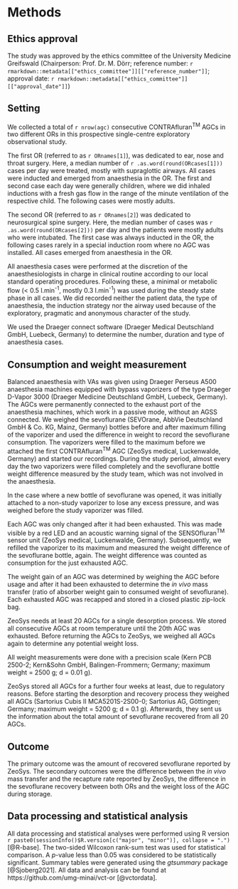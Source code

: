 # Methods

## Ethics approval

The study was approved by the ethics committee of the University Medicine Greifswald
(Chairperson: Prof. Dr. M. Dörr;
reference number: `r rmarkdown::metadata[["ethics_committee"]][["reference_number"]]`;
approval date: `r rmarkdown::metadata[["ethics_committee"]][["approval_date"]]`)

## Setting

We collected a total of `r nrow(agc)` consecutive CONTRAfluran^TM^ AGCs in two different ORs in this prospective single-centre exploratory observational study.

The first OR (referred to as `r ORnames[1]`), was dedicated to
ear, nose and throat surgery.
Here, a median number of `r .as.word(round(ORcases[1]))` cases per day
were treated, mostly with supraglottic airways.
All cases were inducted and emerged from anaesthesia in the OR.
The first and second case each day were generally children,
where we did inhaled inductions with a fresh gas flow in the range of
the minute ventilation of the respective child.
The following cases were mostly adults.

The second OR (referred to as `r ORnames[2]`) was dedicated to
neurosurgical spine surgery.
Here, the median number of cases was `r .as.word(round(ORcases[2]))` per day
and the patients were mostly adults who were intubated.
The first case was always inducted in the OR,
the following cases rarely in a special induction room where no AGC was installed.
All cases emerged from anaesthesia in the OR.

All anaesthesia cases were performed at the discretion of the
anaesthesiologists in charge in clinical routine
according to our local standard operating procedures.
Following these, a minimal or metabolic flow (< 0.5&nbsp;l.min^-1^, mostly 0.3&nbsp;l.min^-1^) was used during the steady state phase in all cases.
We did recorded neither the patient data, the type of anaesthesia,
the induction strategy nor the airway used because of the exploratory, pragmatic
and anonymous character of the study.

We used the Draeger connect software (Draeger Medical Deutschland GmbH, Luebeck, Germany) to determine the number, duration and type of anaesthesia cases.

## Consumption and weight measurement

Balanced anaesthesia with VAs was given using Draeger Perseus A500 anaesthesia machines equipped with bypass vaporizers of the type Draeger D-Vapor 3000 (Draeger Medicine Deutschland GmbH, Luebeck, Germany).
The AGCs were permanently connected to the exhaust port of the anaesthesia machines, which work in a passive mode, without an AGSS connected.
We weighed the sevoflurane (SEVOrane, AbbVie Deutschland GmbH & Co. KG, Mainz, Germany) bottles before and after maximum filling of the vaporizer and used the difference in weight to record the sevoflurane consumption.
The vaporizers were filled to the maximum before we attached the first CONTRAfluran^TM^ AGC (ZeoSys medical, Luckenwalde, Germany) and started our recordings.
During the study period, almost every day the two vaporizers were filled completely and the sevoflurane bottle weight difference measured by the study team, which was not involved in the anaesthesia.

In the case where a new bottle of sevoflurane was opened, it was initially attached to a non-study vaporizer to lose any excess pressure, and was weighed before the study vaporizer was filled.

Each AGC was only changed after it had been exhausted.
This was made visible by a red LED and an acoustic warning signal of the SENSOfluran^TM^ sensor unit (ZeoSys medical, Luckenwalde, Germany).
Subsequently, we refilled the vaporizer to its maximum and measured the weight
difference of the sevoflurane bottle, again.
The weight difference was counted as consumption for the just exhausted AGC.

The weight gain of an AGC was determined by weighing the AGC before usage and after it had been exhausted to determine the *in vivo* mass transfer (ratio of absorber
weight gain to consumed weight of sevoflurane).
Each exhausted AGC was recapped and stored in a closed plastic zip-lock bag.

ZeoSys needs at least 20 AGCs for a single desorption process.
We stored all consecutive AGCs at room temperature until the 20th AGC was
exhausted.
Before returning the AGCs to ZeoSys, we weighed all AGCs again
to determine any potential weight loss.

All weight measurements were done with a precision scale (Kern PCB 2500-2; Kern&Sohn GmbH, Balingen-Frommern; Germany; maximum weight = 2500 g; d = 0.01 g).

ZeoSys stored all AGCs for a further four weeks at least, due to regulatory reasons.
Before starting the desorption and recovery process they weighed all AGCs
(Sartorius Cubis II MCA5201S-2S00-0; Sartorius AG, Göttingen; Germany; maximum weight = 5200 g; d = 0.1 g).
Afterwards, they sent us the information about the total amount of sevoflurane recovered from all 20 AGCs.

## Outcome

The primary outcome was the amount of recovered sevoflurane reported by ZeoSys.
The secondary outcomes were the difference between the *in vivo* mass transfer and the recapture rate reported by ZeoSys, the difference in the sevoflurane recovery between both ORs
and the weight loss of the AGC during storage.

## Data processing and statistical analysis

All data processing and statistical analyses were performed using R version
`r paste0(sessionInfo()$R.version[c("major", "minor")], collapse = ".")`
[@R-base].
The two-sided Wilcoxon rank-sum test was used for statistical comparison.
A *p*-value less than 0.05 was considered to be statistically significant.
Summary tables were generated using the *gtsummary* package [@Sjoberg2021].
All data and analysis can be found at https://github.com/umg-minai/vct-or [@vctordata].
